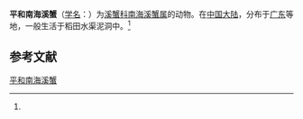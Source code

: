 {{Speciesbox
| name = 平和南海溪蟹
| status = 
| status_system = 
| image = 
| genus = Nanhaipotamon
| species = pinghense
| authority = (Dai, 1997)<ref name='id12101'>{{cite web| url =http://www.bioinfo.cn/db05/BjdwSpecies.php?action=view&id=12101| title =平和南海溪蟹| work =《中国动物物种编目数据库》| publisher =中国科学院微生物研究所| author =中国科学院动物研究所| accessdate =2009-04-28| deadurl =yes| archiveurl =https://web.archive.org/web/20160305071143/http://www.bioinfo.cn/db05/BjdwSpecies.php?action=view&id=12101| archivedate =2016-03-05}}</ref>
}}

'''平和南海溪蟹'''（[[学名|学名]]：{{lang|la|''Nanhaipotamon pinghense''}}）为[[溪蟹科|溪蟹科]][[南海溪蟹属|南海溪蟹属]]的动物。在[[中国大陆|中国大陆]]，分布于[[广东|广东]]等地，一般生活于稻田水渠泥洞中。<ref name='id12101'/>

== 参考文献 ==
{{reflist}}

{{Wikispecies|Nanhaipotamon pinghense}}
{{Taxonbar|from=Q13874171}}

[[Category:南海溪蟹属|平和南海溪蟹]]


{{螃蟹小作品}}